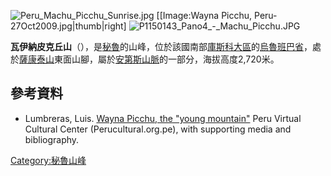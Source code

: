 {{Coord|13|9|27|S|72|32|50|W|display=title}}

[[Image:Peru_Machu_Picchu_Sunrise.jpg|right]]
[[Image:Wayna Picchu, Peru-27Oct2009.jpg|thumb|right] 
[[Image:P1150143_Pano4_-_Machu_Picchu.JPG|thumb]]

'''瓦伊納皮克丘山'''（{{lang-es|Huayna Picchu}}），是[[秘魯|秘魯]]的山峰，位於該國南部[[庫斯科大區|庫斯科大區]]的[[烏魯班巴省|烏魯班巴省]]，處於[[薩康泰山|薩康泰山]]東面山腳，屬於[[安第斯山脈|安第斯山脈]]的一部分，海拔高度2,720米。

==參考資料==
* Lumbreras, Luis. [https://web.archive.org/web/20090221085848/http://machupicchu.perucultural.org.pe/ingles/templo.htm Wayna Picchu, the "young mountain"] Peru Virtual Cultural Center (Perucultural.org.pe), with supporting media and bibliography.

{{Peru-geo-stub}}
[[Category:秘魯山峰|Category:秘魯山峰]]